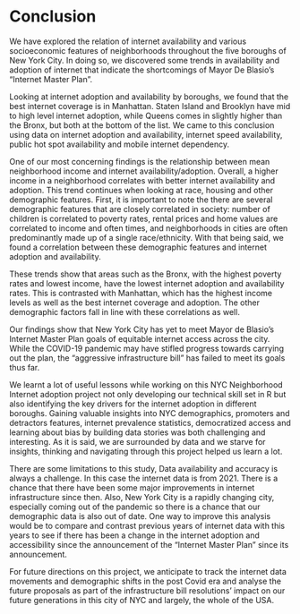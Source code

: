 # Conclusion

We have explored the relation of internet availability and various socioeconomic features of neighborhoods throughout the five boroughs of New York City. In doing so, we discovered some trends in availability and adoption of internet that indicate the shortcomings of Mayor De Blasio's "Internet Master Plan". 

Looking at internet adoption and availability by boroughs, we found that the best internet coverage is in Manhattan. Staten Island and Brooklyn have mid to high level internet adoption, while Queens comes in slightly higher than the Bronx, but both at the bottom of the list. We came to this conclusion using data on internet adoption and availability, internet speed availability, public hot spot availability and mobile internet dependency. 

One of our most concerning findings is the relationship between mean neighborhood income and internet availability/adoption. Overall, a higher income in a neighborhood correlates with better internet availability and adoption. This trend continues when looking at race, housing and other demographic features. First, it is important to note the there are several demographic features that are closely correlated in society: number of children is correlated to poverty rates, rental prices and home values are correlated to income and often times, and neighborhoods in cities are often predominantly made up of a single race/ethnicity. With that being said, we found a correlation between these demographic features and internet adoption and availability.

These trends show that areas such as the Bronx, with the highest poverty rates and lowest income, have the lowest internet adoption and availability rates. This is contrasted with Manhattan, which has the highest income levels as well as the best internet coverage and adoption. The other demographic factors fall in line with these correlations as well.

Our findings show that New York City has yet to meet Mayor de Blasio's Internet Master Plan goals of equitable internet access across the city.  While the COVID-19 pandemic may have stifled progress towards carrying out the plan, the "aggressive infrastructure bill" has failed to meet its goals thus far. 

We learnt a lot of useful lessons while working on this NYC Neighborhood Internet adoption project not only developing our technical skill set in R but also identifying the key drivers for the internet adoption in different boroughs. Gaining valuable insights into NYC demographics, promoters and detractors features, internet prevalence statistics, democratized access and learning about bias by building data stories was both challenging and interesting.
As it is said, we are surrounded by data and we starve for insights, thinking and navigating through this project helped us learn a lot.

There are some limitations to this study, Data availability and accuracy is always a challenge. In this case the internet data is from 2021. There is a chance that there have been some major improvements in internet infrastructure since then. Also, New York City is a rapidly changing city, especially coming out of the pandemic so there is a chance that our demographic data is also out of date. One way to improve this analysis would be to compare and contrast previous years of internet data with this years to see if there has been a change in the internet adoption and accessibility since the announcement of the "Internet Master Plan" since its announcement.

For future directions on this project, we anticipate to track the internet data movements and demographic shifts in the post Covid era and analyse the future proposals as part of the infrastructure bill resolutions' impact on our future generations in this city of NYC and largely, the whole of the USA.

